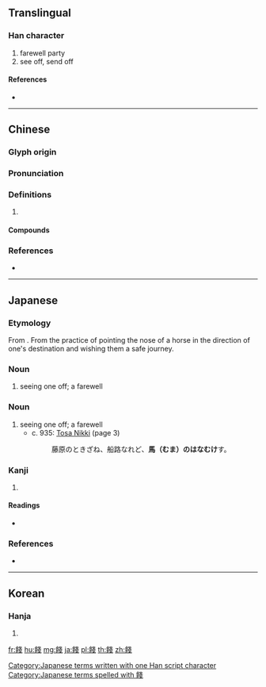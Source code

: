 {{character info/new}}
{{also|饯}}
==Translingual==
{{Han simplified forms|餞|䬻|饯}}
===Han character===
{{Han char|rn=184|rad=食|as=08|sn=17|four=83753|canj=OIII}}

# farewell party
# see off, send off

====References====
* {{Han ref|kx=1421.240|dkj=44214|dj=1947.090|hdz=74458.130|uh=991E|ud=39198|bh=C05E|bd=49246}}

----

==Chinese==
{{zh-forms|s=饯}}

===Glyph origin===
{{Han etym}}

===Pronunciation===
{{zh-pron
|m=jiàn
|c=zin3,zin6
|mc=y
|oc=y
|cat=
}}

===Definitions===
{{zh-hanzi}}

# {{rfdef|zh}}

====Compounds====
{{zh-der|奉餞|宴餞|祖餞|蜜餞|蜜餞砒霜|送餞|飲餞|餞別|餞行|餞路}}

===References===
* {{R:yue:Hanzi}}

----

==Japanese==

===Etymology===
From {{compound|ja|馬|の|鼻向け|tr1=uma|tr2=no|tr3=hanamuke|t1=horse|pos2=genitive case|t3=nose pointing}}. From the practice of pointing the nose of a horse in the direction of one's destination and wishing them a safe journey.

===Noun===
{{ja-noun|うま の はなむけ}}

# seeing one off; a farewell

===Noun===
{{ja-noun|むま の はなむけ}}

# seeing one off; a farewell
#* c. 935: [[w:Tosa Nikki|Tosa Nikki]] (page 3)
#*: 藤原のときざね、船路なれど、'''馬（むま）のはなむけ'''す。

===Kanji===
{{ja-kanji|grade=uc|rs=食08}}

# {{defn|lang=ja|sort=食08}}

====Readings====
* {{ja-readings|on=[[せん]] (sen), [[ぜん]] (zen)|kun=[[はなむけ]] (hanamuke)}}

===References===
* {{cite-book
|last=Hasegawa
|first=Masaharu
|coauthors=Yūichirō Imanishi, Hiroshi Itō, Hiroshi Yoshioka
|title=Shin Nihon Koten Bungaku Taikei 24: Tosa Nikki, Kagerō Nikki, Murasaki Shikibu Nikki, Sarashina Nikki
|publisher=[[w:Iwanami Shoten Publishing|Iwanami Shoten]]
|year=1989
|location=[[w:Tokyo|Tōkyō]]
|isbn=4-00-240024-7
}}

[[Category:Japanese terms written with one Han script character]]
[[Category:Japanese terms spelled with 餞]]

----

==Korean==

===Hanja===
{{ko-hanja|hangeul=전|eumhun=|rv=jeon|mr=chŏn|y=cen}}

# {{defn|lang=ko|sort=食08}}

[[fr:餞]]
[[hu:餞]]
[[mg:餞]]
[[ja:餞]]
[[pl:餞]]
[[th:餞]]
[[zh:餞]]
